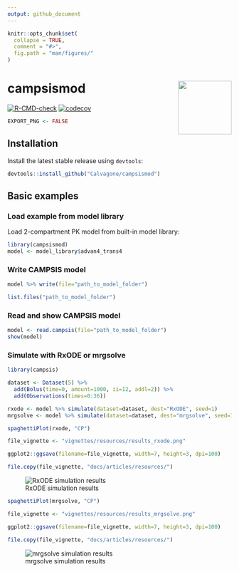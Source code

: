 ```yaml
---
output: github_document
---
```


```r
knitr::opts_chunk$set(
  collapse = TRUE,
  comment = "#>",
  fig.path = "man/figures/"
)
```

# campsismod <img src='man/figures/logo.png' align="right" alt="" width="120" />

<!-- badges: start -->
[![R-CMD-check](https://github.com/Calvagone/campsismod/workflows/R-CMD-check/badge.svg)](https://github.com/Calvagone/campsismod/actions)
[![codecov](https://codecov.io/gh/Calvagone/campsismod/branch/main/graph/badge.svg?token=7DHBRQD7AG)](https://app.codecov.io/gh/Calvagone/campsismod)
<!-- badges: end -->

```r
EXPORT_PNG <- FALSE
```
  
## Installation
Install the latest stable release using `devtools`:
  
```r
devtools::install_github("Calvagone/campsismod")
```

## Basic examples

### Load example from model library

Load 2-compartment PK model from built-in model library:

```r
library(campsismod)
model <- model_library$advan4_trans4
```

### Write CAMPSIS model

```r
model %>% write(file="path_to_model_folder")
```

```r
list.files("path_to_model_folder")
```

### Read and show CAMPSIS model

```r
model <- read.campsis(file="path_to_model_folder")
show(model)
```

### Simulate with RxODE or mrgsolve

```r
library(campsis)

dataset <- Dataset(5) %>%
  add(Bolus(time=0, amount=1000, ii=12, addl=2)) %>%
  add(Observations(times=0:36))

rxode <- model %>% simulate(dataset=dataset, dest="RxODE", seed=1)
mrgsolve <- model %>% simulate(dataset=dataset, dest="mrgsolve", seed=1)
```

```r
spaghettiPlot(rxode, "CP")
```

```r
file_vignette <- "vignettes/resources/results_rxode.png"
```

```r
ggplot2::ggsave(filename=file_vignette, width=7, height=3, dpi=100)
```

```r
file.copy(file_vignette, "docs/articles/resources/")
```

![RxODE simulation results](vignettes/resources/results_rxode.png)

```r
spaghettiPlot(mrgsolve, "CP")
```

```r
file_vignette <- "vignettes/resources/results_mrgsolve.png"
```

```r
ggplot2::ggsave(filename=file_vignette, width=7, height=3, dpi=100)
```

```r
file.copy(file_vignette, "docs/articles/resources/")
```

![mrgsolve simulation results](vignettes/resources/results_mrgsolve.png)